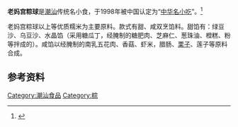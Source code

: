 '''老妈宫粽球'''是[[潮汕|潮汕]]传统名小食，于1998年被中国认定为“[[中华名小吃|中华名小吃]]”。<ref>{{cite web|url=http://www.gd.xinhuanet.com/fortune/2006-05/31/content_7129675.htm|title=汕头“老字号”深居陋巷 “金招牌”盼振声威|publisher=新华网广东频道|date=2006-05-31|deadurl=yes|archiveurl=https://web.archive.org/web/20070820023538/http://gd.xinhuanet.com/fortune/2006-05/31/content_7129675.htm|archivedate=2007-08-20}}</ref>

老妈宫粽球以上等优质糯米为主要原料。款式有甜、咸双烹馅料。甜馅有：绿豆沙、乌豆沙、水晶馅（采用糖瓜丁，经腌制的糖肥肉、芝麻仁、葱珠油、橙糕、粉等拌成的）。咸馅以经腌制的南乳五花肉、香菇、虾米，腊肠、[[栗子|栗子]]、莲子等原料合成。

==参考资料==
{{reflist}}

{{食品小作品}}
[[Category:潮汕食品|Category:潮汕食品]]
[[Category:粽|Category:粽]]